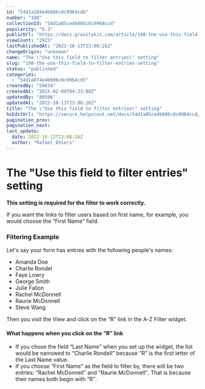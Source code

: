 ```yaml
---
id: "54d1a104e4b086c0c0964cdb"
number: "198"
collectionId: "54d1a05ce4b086c0c0964ccd"
popularity: "0.3"
publicUrl: "https://docs.gravitykit.com/article/198-the-use-this-field-to-filter-entries-setting"
viewCount: "2923"
lastPublishedAt: "2022-10-13T23:08:26Z"
changeOrigin: "unknown"
name: "The \"Use this field to filter entries\" setting"
slug: "198-the-use-this-field-to-filter-entries-setting"
status: "published"
categories: 
  - "54d1a074e4b086c0c0964cd5"
createdBy: "59634"
createdAt: "2015-02-04T04:33:08Z"
updatedBy: "80506"
updatedAt: "2022-10-13T23:08:26Z"
title: "The \"Use this field to filter entries\" setting"
hsEditUrl: "https://secure.helpscout.net/docs/54d1a05ce4b086c0c0964ccd/article/54d1a104e4b086c0c0964cdb"
pagination_prev: 
pagination_next: 
last_update:
  date: 2022-10-13T23:08:26Z
  author: "Rafael Ehlers"
---
```


# The "Use this field to filter entries" setting

**This setting is required for the filter to work correctly.**

If you want the links to filter users based on first name, for example, you would choose the <q>First Name</q> field.

### Filtering Example

Let's say your form has entries with the following people's names:

- Amanda Doe
- Charlie Rondel
- Faye Lowry
- George Smith
- Julie Fallon
- Rachel McDonnell
- Raurie McDonnell
- Steve Wang

Then you visit the View and click on the <q>R</q> link in the A-Z Filter widget.

#### What happens when you click on the <q>R</q> link

- If you chose the field <q>Last Name</q> when you set up the widget, the list would be narrowed to <q>Charlie Rondell</q> because <q>R</q> is the first letter of the Last Name value.
- If you choose <q>First Name</q> as the field to filter by, there will be two entries: <q>Rachel McDonnell</q> and <q>Raurie McDonnell</q>. That is because their names both begin with <q>R</q>.